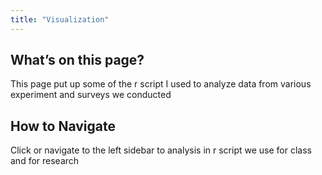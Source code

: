 ```yaml
---
title: "Visualization"
---
```


## What's on this page?

This page put up some of the r script I used to analyze data from various experiment and surveys we conducted

::: callout-note
## How to Navigate

Click or navigate to the left sidebar to analysis in r script we use for class and for research
:::
